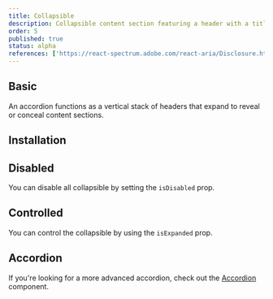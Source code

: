 ```yaml
---
title: Collapsible
description: Collapsible content section featuring a header with a title and a trigger button, along with a panel that holds the content.
order: 5
published: true
status: alpha
references: ['https://react-spectrum.adobe.com/react-aria/Disclosure.html#props']
---
```


## Basic

An accordion functions as a vertical stack of headers that expand to reveal or conceal content sections.

<Demo component='collections/collapsible/collapsible-demo' />

## Installation

<Install component='disclosure' />

## Disabled

You can disable all collapsible by setting the `isDisabled` prop.

<Demo component='collections/collapsible/collapsible-disabled-demo' />

## Controlled

You can control the collapsible by using the `isExpanded` prop.

<Demo component='collections/collapsible/collapsible-controlled-demo' />

## Accordion

If you're looking for a more advanced accordion, check out the [Accordion](/docs/components/collections/collapsible-group) component.
